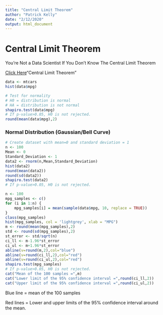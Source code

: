 ```yaml
---
title: "Central Limit Theorem"
author: "Patrick Kelly"
date: "2/12/2020"
output: html_document
---
```


# Central Limit Theorem

You’re Not a Data Scientist If You Don’t Know The Central Limit Theorem


[Click Here](https://towardsdatascience.com/understanding-the-central-limit-theorem-42286a6fbd80)"Central Limit Theorem"

```r
data <- mtcars
hist(data$mpg)
```

\pagebreak

```r
# Test for normality
# H0 = distribution is normal
# HA = distribution is not normal
shapiro.test(data$mpg)
# If p-value>0.05, H0 is not rejected.
round(mean(data$mpg),2)
```

### Normal Distribution (Gaussian/Bell Curve)

```r
# Create dataset with mean=0 and standard deviation = 1
n <- 100
Mean <- 0
Standard_Deviation <- 1
data2 <- rnorm(n,Mean,Standard_Deviation)
hist(data2)
round(mean(data2))
round(sd(data2))
shapiro.test(data2)
# If p-value>0.05, H0 is not rejected.
```

```r
n <- 100
mpg_samples <- c()
for (i in 1:n) { 
    mpg_samples[i] = mean(sample(data$mpg, 10, replace = TRUE))
} 
class(mpg_samples)
hist(mpg_samples, col = 'lightgrey', xlab = "MPG")
m <- round(mean(mpg_samples),2)
std <- round(sd(mpg_samples),2)
st_error <- std/sqrt(n)
ci_ll <- m-1.96*st_error
ci_ul <- m+1.96*st_error
abline(v=round(m,2),col="blue")
abline(v=round(ci_ll,2),col="red")
abline(v=round(ci_ul,2),col="red")
shapiro.test(mpg_samples)
# If p-value>0.05, H0 is not rejected.
cat("Mean of the 100 samples =",m)
cat("Lower limit of the 95% confidence interval =",round(ci_ll,2))
cat("Upper limit of the 95% confidence interval =",round(ci_ul,2))
```

Blue line = mean of the 100 samples

Red lines = Lower and upper limits of the 95% confidence interval around the mean.
